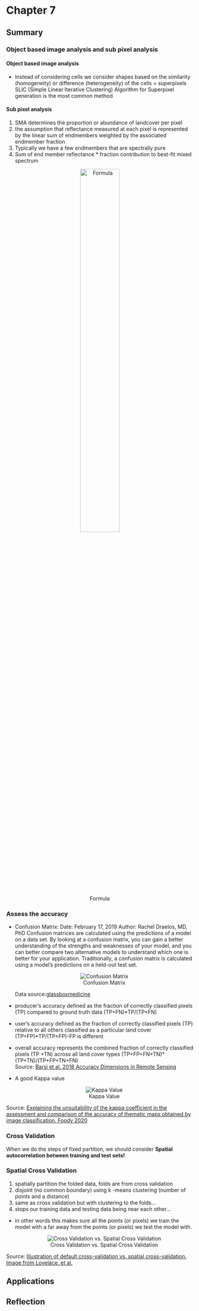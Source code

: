 # Chapter 7

## Summary

### Object based image analysis and sub pixel analysis

#### Object based image analysis

-   Instead of considering cells we consider shapes based on the similarity (homogeneity) or difference (heterogeneity) of the cells = superpixels</br> SLIC (Simple Linear Iterative Clustering) Algorithm for Superpixel generation is the most common method</br>

#### Sub pixel analysis

1.  SMA determines the proportion or abundance of landcover per pixel</br>
2.  the assumption that reflectance measured at each pixel is represented by the linear sum of endmembers weighted by the associated endmember fraction</br>
3.  Typically we have a few endmembers that are spectrally pure</br>
4.  Sum of end member reflectance \* fraction contribution to best-fit mixed spectrum</br>

<center>![Formula](image/Formula.png){width="50%"}</center>

### Assess the accuracy

-   Confusion Matrix: Date: February 17, 2019 Author: Rachel Draelos, MD, PhD Confusion matrices are calculated using the predictions of a model on a data set. By looking at a confusion matrix, you can gain a better understanding of the strengths and weaknesses of your model, and you can better compare two alternative models to understand which one is better for your application. Traditionally, a confusion matrix is calculated using a model's predictions on a held-out test set.</br>

    <center>![Confusion Matrix](image/confusion-matrix.png)</center>

    Data source:[glassboxmedicine](https://glassboxmedicine.com/2019/02/17/measuring-performance-the-confusion-matrix/)

-   producer's accuracy defined as the fraction of correctly classified pixels (TP) compared to ground truth data (TP+FN)\*TP/(TP+FN)</br>

-   user's accuracy defined as the fraction of correctly classified pixels (TP) relative to all others classified as a particular land cover (TP+FP)\*TP/(TP+FP)-FP is different</br>

-   overall accuracy represents the combined fraction of correctly classified pixels (TP +TN) across all land cover types (TP+FP+FN+TN)\*(TP+TN)/(TP+FP+TN+FN)</br> Source: [Barsi et al. 2018 Accuracy Dimensions in Remote Sensing](https://www.int-arch-photogramm-remote-sens-spatial-inf-sci.net/XLII-3/61/2018/isprs-archives-XLII-3-61-2018.pdf)

-   A good Kappa value</br>

    <center>![Kappa Value](image/Kappa_issue1.png)</center>

Source: [Explaining the unsuitability of the kappa coefficient in the assessment and comparison of the accuracy of thematic maps obtained by image classification. Foody 2020](https://www.sciencedirect.com/science/article/pii/S0034425719306509) 

### Cross Validation 
When we do the steps of fixed partition, we should consider **Spatial autocorrelation between training and test sets!**</br>

### Spatial Cross Validation 

1. spatially partition the folded data, folds are from cross validation </br>
2. disjoint (no common boundary) using k -means clustering (number of points and a distance) </br>
3. same as cross validation but with clustering to the folds...</br> 
4. stops our training data and testing data being near each other...</br>
- in other words this makes sure all the points (or pixels) we train the model with a far away from the points (or pixels) we test the model with. 
 <center>![Cross Validation vs. Spatial Cross Validation](image/0_ALoitT61zdnlyrGN.jpg)</center>

Source: [Illustration of default cross-validation vs. spatial cross-validation. Image from Lovelace, et al.](https://towardsdatascience.com/spatial-cross-validation-using-scikit-learn-74cb8ffe0ab9) 

## Applications

## Reflection
